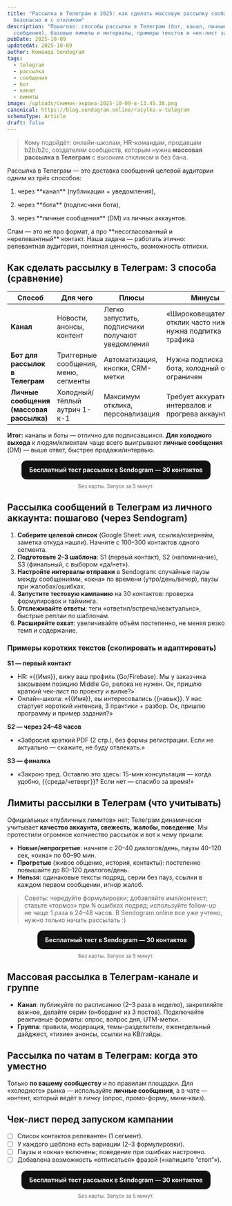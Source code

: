```yaml
---
title: "Рассылка в Телеграм в 2025: как сделать массовую рассылку сообщений
  безопасно и с откликом"
description: "Пошагово: способы рассылки в Телеграм (бот, канал, личные
  сообщения), базовые лимиты и интервалы, примеры текстов и чек-лист запуска."
pubDate: 2025-10-09
updatedAt: 2025-10-09
author: Команда Sendogram
tags:
  - telegram
  - рассылка
  - сообщения
  - бот
  - канал
  - лимиты
image: /uploads/снимок-экрана-2025-10-09-в-13.45.38.png
canonical: https://blog.sendogram.online/rasylka-v-telegram
schemaType: Article
draft: false
---
```

> Кому подойдёт: онлайн-школам, HR-командам, продавцам b2b/b2c, создателям сообществ, которым нужна **массовая рассылка в Телеграм** с высоким откликом и без бана.


Рассылка в Телеграм  — это доставка сообщений целевой аудитории одним из трёх способов:

1) через \*\*канал\*\* (публикации + уведомления),

2) через \*\*бота\*\* (подписчики бота),

3) через \*\*личные сообщения\*\* (DM) из личных аккаунтов.

Спам — это не про формат, а про \*\*несогласованный и нерелевантный\*\* контакт. Наша задача — работать этично: релевантная аудитория, понятная ценность, возможность отписки.

## Как сделать рассылку в Телеграм: 3 способа (сравнение)

| Способ | Для чего | Плюсы | Минусы |
|---|---|---|---|
| **Канал** | Новости, анонсы, контент | Легко запустить, подписчики получают уведомления | «Широковещательно», отклик часто ниже, нужна подпитка трафика |
| **Бот для рассылок в Телеграм** | Триггерные сообщения, меню, сегменты | Автоматизация, кнопки, CRM-метки | Нужна подписка на бота, холодный охват ограничен |
| **Личные сообщения (массовая рассылка)** | Холодный/тёплый аутрич 1-к-1 | Максимум отклика, персонализация | Требует аккуратных интервалов и прогрева аккаунта |

**Итог:** каналы и боты — отлично для подписавшихся. **Для холодного выхода** к людям/клиентам чаще всего выигрывают **личные сообщения** (DM) — выше ответ, быстрее продажи/интервью.

<div style="margin:16px 0; text-align:center">
  <a
    href="https://sendogram.online/signup?trial=30&src=blog&cmp=rasylka-v-telegram&utm_source=blog&utm_medium=cta&utm_campaign=rasylka-v-telegram"
    style="display:inline-block;padding:14px 18px;border-radius:12px;background:#111;color:#fff;text-decoration:none;font-weight:700;line-height:1.1"
    rel="noopener"
  >
    Бесплатный тест рассылок в Sendogram — 30 контактов
  </a>
  <div style="margin-top:8px;font-size:12px;color:#666">
    Без карты. Запуск за 5 минут.
  </div>
</div>
 
## Рассылка сообщений в Телеграм из личного аккаунта: пошагово (через Sendogram)

1. **Соберите целевой список** (Google Sheet: имя, ссылка/юзернейм, заметка откуда нашли). Начните с 100–300 контактов одного сегмента.
2. **Подготовьте 2–3 шаблона**: S1 (первый контакт), S2 (напоминание), S3 (финальный, с выбором «да/нет»).
3. **Настройте интервалы отправки** в Sendogram: случайные паузы между сообщениями, «окна» по времени (утро/день/вечер), паузы при жалобах/ошибках.
4. **Запустите тестовую кампанию** на 30 контактов: проверка формулировок и тайминга.
5. **Отслеживайте ответы**: теги «ответил/встреча/неактуально», быстрые реплаи по шаблонам.
6. **Расширяйте охват**: увеличивайте объём постепенно, не меняя резко темп и содержание.

### Примеры коротких текстов (скопировать и адаптировать)

**S1 — первый контакт**
- HR: «&lbrace;&lbrace;Имя&rbrace;&rbrace;, вижу ваш профиль (Go/Firebase). Мы у заказчика закрываем позицию Middle Go, релока не нужен. Ок, пришлю краткий чек-лист по проекту и вилке?»
- Онлайн-школа: «&lbrace;&lbrace;Имя&rbrace;&rbrace;, вы интересовались &lbrace;&lbrace;навык&rbrace;&rbrace;. У нас стартует короткий интенсив, 3 практики + разбор. Ок, пришлю программу и пример задания?»

**S2 — через 24–48 часов**
- «Забросил краткий PDF (2 стр.), без формы регистрации. Если не актуально — скажите, не буду отвлекать.»

**S3 — финалка**
- «Закрою тред. Оставлю это здесь: 15-мин консультация — когда удобно, &lbrace;&lbrace;среда/четверг&rbrace;&rbrace;? Если нет — спасибо за время!»

## Лимиты рассылки в Телеграм (что учитывать)

Официальных «публичных лимитов» нет; Телеграм динамически учитывает **качество аккаунта, свежесть, жалобы, поведение**. Мы протестили огромное колчиество рассылок и вот к чему пришли:
- **Новые/непрогретые**: начните с 20–40 диалогов/день, паузы 40–120 сек, «окна» по 60–90 мин.
- **Прогретые** (живое общение, история, контакты): постепенно повышайте до 80–120 диалогов/день.
- **Нельзя**: одинаковые тексты подряд, серии без пауз, ссылки в каждом первом сообщении, игнор жалоб.

> Советы: чередуйте формулировки; добавляйте имя/контекст; ставьте «тормоз» при N ошибках подряд; используйте follow-up не чаще 1 раза в 24–48 часов.
> В Sendogram.online все уже учтено, нужно только начать рассылать :)
<!-- CTA: Бесплатный тест -->
<div style="margin:16px 0; text-align:center">
  <a
    href="https://sendogram.online/signup?trial=30&src=blog&cmp=rasylka-v-telegram&utm_source=blog&utm_medium=cta&utm_campaign=rasylka-v-telegram"
    style="display:inline-block;padding:14px 18px;border-radius:12px;background:#111;color:#fff;text-decoration:none;font-weight:700;line-height:1.1"
    rel="noopener"
  >
    Бесплатный тест в Sendogram — 30 контактов
  </a>
  <div style="margin-top:8px;font-size:12px;color:#666">
    Без карты. Запуск за 5 минут.
  </div>
</div>


## Массовая рассылка в Телеграм-канале и группе

- **Канал**: публикуйте по расписанию (2–3 раза в неделю), закрепляйте важное, делайте серии (онбординг из 3 постов). Подключайте реактивные форматы: опрос, вопрос дня, UTM-метки.
- **Группа**: правила, модерация, темы-разделители, еженедельный дайджест, «тихие» анонсы, ссылки на KB/гайды.

## Рассылка по чатам в Телеграм: когда это уместно

Только **по вашему сообществу** и по правилам площадки. Для «холодного» рынка — используйте **личные сообщения**, а в чате — контент, который ведёт в личку (опрос, промо-форму, мини-квиз).

## Чек-лист перед запуском кампании

- [ ] Список контактов релевантен (1 сегмент).  
- [ ] У каждого шаблона есть вариации (2–3 формулировки).  
- [ ] Паузы и «окна» включены; поведение при ошибках настроено.  
- [ ] Добавлена возможность «отписаться» фразой («напишите “стоп”»). 
<!-- CTA: Бесплатный тест -->
<div style="margin:16px 0; text-align:center">
  <a
    href="https://sendogram.online/signup?trial=30&src=blog&cmp=rasylka-v-telegram&utm_source=blog&utm_medium=cta&utm_campaign=rasylka-v-telegram"
    style="display:inline-block;padding:14px 18px;border-radius:12px;background:#111;color:#fff;text-decoration:none;font-weight:700;line-height:1.1"
    rel="noopener"
  >
    Бесплатный тест рассылок в Sendogram — 30 контактов
  </a>
  <div style="margin-top:8px;font-size:12px;color:#666">
    Без карты. Запуск за 5 минут.
  </div>
</div>
 

